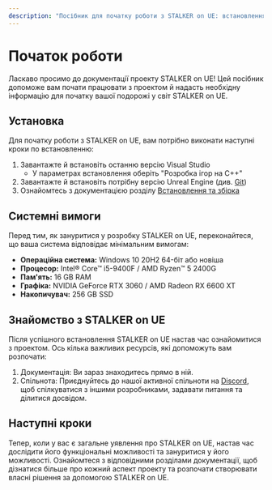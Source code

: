 ```yaml
---
description: "Посібник для початку роботи з STALKER on UE: встановлення, системні вимоги та введення в проект для нових розробників."
---
```


# Початок роботи

Ласкаво просимо до документації проекту STALKER on UE! Цей посiбник допоможе вам почати працювати з проектом й надасть необхідну інформацію для початку вашої подорожі у світ STALKER on UE.

## Установка

Для початку роботи з STALKER on UE, вам потрібно виконати наступні кроки по встановленню:

1. Завантажте й встановіть останню версію Visual Studio
    - У параметрах встановлення оберіть "Розробка ігор на C++"
2. Завантажте й встановіть потрібну версію Unreal Engine (див. [Git](https://git.s2ue.org/RedProjects/SonUE))
3. Ознайомтесь з документацією розділу [Встановлення та збірка](./install-and-build/build)

## Системні вимоги

Перед тим, як зануритися у розробку STALKER on UE, переконайтеся, що ваша система відповідає мінімальним вимогам:

- **Операційна система:** Windows 10 20H2 64-біт або новіша
- **Процесор:** Intel® Core™ i5-9400F / AMD Ryzen™ 5 2400G
- **Пам'ять:** 16 GB RAM
- **Графіка:** NVIDIA GeForce RTX 3060 / AMD Radeon RX 6600 XT
- **Накопичувач:** 256 GB SSD

## Знайомство з STALKER on UE

Після успішного встановлення STALKER on UE настав час ознайомитися з проектом. Ось кілька важливих ресурсів, які допоможуть вам розпочати:

1. Документація: Ви зараз знаходитесь прямо в ній.
2. Спільнота: Приєднуйтесь до нашої активної спільноти на [Discord](https://discord.gg/red-projects-530968529311367178), щоб спілкуватися з іншими розробниками, задавати питання та ділитися досвідом.

## Наступні кроки

Тепер, коли у вас є загальне уявлення про STALKER on UE, настав час дослідити його функціональні можливості та зануритися у його можливості. Ознайомтеся з відповідними розділами документації, щоб дізнатися більше про кожний аспект проекту та розпочати створювати власні рішення за допомогою STALKER on UE.
